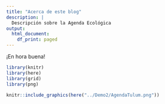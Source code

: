 ```yaml
---
title: "Acerca de este blog"
description: |
  Descripción sobre la Agenda Ecológica
output:
  html_document:
    df_print: paged
---
```


¡En hora buena!




```r

library(knitr)
library(here)
library(grid)
library(png)

knitr::include_graphics(here("../Demo2/AgendaTulum.png"))

```
